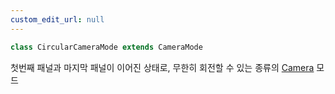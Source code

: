 ```yaml
---
custom_edit_url: null
---
```


```ts
class CircularCameraMode extends CameraMode
```

<div>

</div>

첫번째 패널과 마지막 패널이 이어진 상태로, 무한히 회전할 수 있는 종류의 [Camera](Camera) 모드

